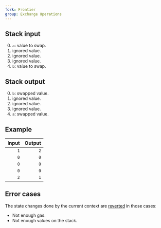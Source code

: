 ```yaml
---
fork: Frontier
group: Exchange Operations
---
```


## Stack input

0. `a`: value to swap.
1. ignored value.
2. ignored value.
3. ignored value.
4. `b`: value to swap.

## Stack output

0. `b`: swapped value.
1. ignored value.
2. ignored value.
3. ignored value.
4. `a`: swapped value.

## Example

| Input | Output |
|------:|-------:|
| `1` | `2` |
| `0` | `0` |
| `0` | `0` |
| `0` | `0` |
| `2` | `1` |

## Error cases

The state changes done by the current context are [reverted](#FD) in those cases:
- Not enough gas.
- Not enough values on the stack.
